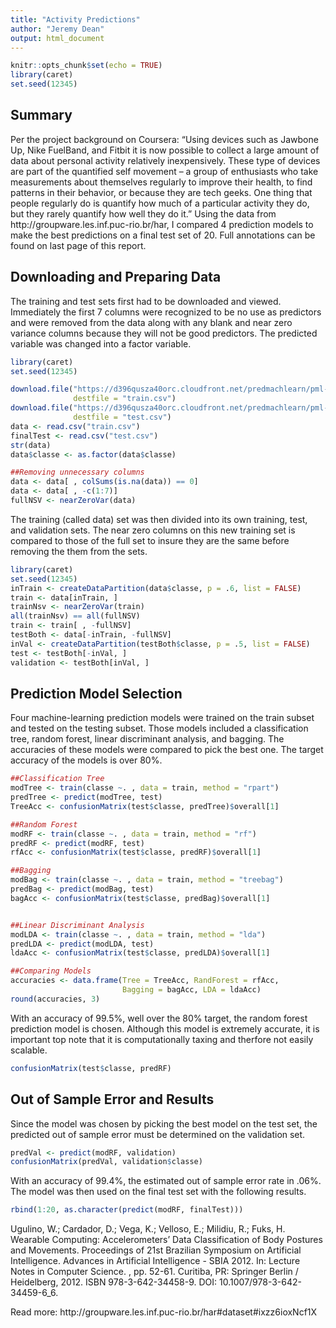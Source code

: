 ```yaml
---
title: "Activity Predictions"
author: "Jeremy Dean"
output: html_document
---
```


```r
knitr::opts_chunk$set(echo = TRUE)
library(caret)
set.seed(12345)
```

## Summary

Per the project background on Coursera: "Using devices such as Jawbone Up, Nike FuelBand, and Fitbit it is now possible to collect a large amount of data about personal activity relatively inexpensively. These type of devices are part of the quantified self movement – a group of enthusiasts who take measurements about themselves regularly to improve their health, to find patterns in their behavior, or because they are tech geeks. One thing that people regularly do is quantify how much of a particular activity they do, but they rarely quantify how well they do it." Using the data from http://groupware.les.inf.puc-rio.br/har, I compared 4 prediction models to make the best predictions on a final test set of 20. Full annotations can be found on last page of this report.

## Downloading and Preparing Data

The training and test sets first had to be downloaded and viewed. Immediately the first 7 columns were recognized to be no use as predictors and were removed from the data along with any blank and near zero variance columns because they will not be good predictors. The predicted variable was changed into a factor variable.

```r
library(caret)
set.seed(12345)

download.file("https://d396qusza40orc.cloudfront.net/predmachlearn/pml-training.csv",
              destfile = "train.csv")
download.file("https://d396qusza40orc.cloudfront.net/predmachlearn/pml-testing.csv",
              destfile = "test.csv")
data <- read.csv("train.csv")
finalTest <- read.csv("test.csv")
str(data)
data$classe <- as.factor(data$classe)

##Removing unnecessary columns
data <- data[ , colSums(is.na(data)) == 0]
data <- data[ , -c(1:7)]
fullNSV <- nearZeroVar(data)
```

The training (called data) set was then divided into its own training, test, and validation sets. The near zero columns on this new training set is compared to those of the full set to insure they are the same before removing the them from the sets.

```r
library(caret)
set.seed(12345)
inTrain <- createDataPartition(data$classe, p = .6, list = FALSE)
train <- data[inTrain, ]
trainNsv <- nearZeroVar(train)
all(trainNsv) == all(fullNSV)
train <- train[ , -fullNSV]
testBoth <- data[-inTrain, -fullNSV]
inVal <- createDataPartition(testBoth$classe, p = .5, list = FALSE)
test <- testBoth[-inVal, ]
validation <- testBoth[inVal, ] 
```

## Prediction Model Selection

Four machine-learning prediction models were trained on the train subset and tested on the testing subset. Those models included a classification tree, random forest, linear discriminant analysis, and bagging. The accuracies of these models were compared to pick the best one. The target accuracy of the models is over 80%.

```r
##Classification Tree
modTree <- train(classe ~. , data = train, method = "rpart")
predTree <- predict(modTree, test)
TreeAcc <- confusionMatrix(test$classe, predTree)$overall[1]

##Random Forest
modRF <- train(classe ~. , data = train, method = "rf")
predRF <- predict(modRF, test)
rfAcc <- confusionMatrix(test$classe, predRF)$overall[1]

##Bagging
modBag <- train(classe ~. , data = train, method = "treebag")
predBag <- predict(modBag, test)
bagAcc <- confusionMatrix(test$classe, predBag)$overall[1]


##Linear Discriminant Analysis
modLDA <- train(classe ~. , data = train, method = "lda")
predLDA <- predict(modLDA, test)
ldaAcc <- confusionMatrix(test$classe, predLDA)$overall[1]

##Comparing Models
accuracies <- data.frame(Tree = TreeAcc, RandForest = rfAcc, 
                         Bagging = bagAcc, LDA = ldaAcc)
round(accuracies, 3)
```

With an accuracy of 99.5%, well over the 80% target, the random forest prediction model is chosen. Although this model is extremely accurate, it is important top note that it is computationally taxing and therfore not easily scalable.

```r
confusionMatrix(test$classe, predRF)
```

## Out of Sample Error and Results
Since the model was chosen by picking the best model on the test set, the predicted out of sample error must be determined on the validation set.

```r
predVal <- predict(modRF, validation)
confusionMatrix(predVal, validation$classe)
```

With an accuracy of 99.4%, the estimated out of sample error rate in .06%. The model was then used on the final test set with the following results.

```r
rbind(1:20, as.character(predict(modRF, finalTest)))
```

\newpage

Ugulino, W.; Cardador, D.; Vega, K.; Velloso, E.; Milidiu, R.; Fuks, H. Wearable Computing: Accelerometers' Data Classification of Body Postures and Movements. Proceedings of 21st Brazilian Symposium on Artificial Intelligence. Advances in Artificial Intelligence - SBIA 2012. In: Lecture Notes in Computer Science. , pp. 52-61. Curitiba, PR: Springer Berlin / Heidelberg, 2012. ISBN 978-3-642-34458-9. DOI: 10.1007/978-3-642-34459-6_6.

Read more: http://groupware.les.inf.puc-rio.br/har#dataset#ixzz6ioxNcf1X